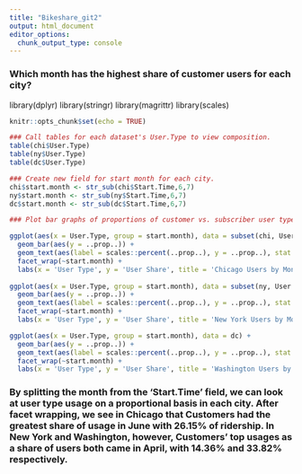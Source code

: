 ```yaml
---
title: "Bikeshare_git2"
output: html_document
editor_options: 
  chunk_output_type: console
---
```


### Which month has the highest share of customer users for each city?

library(dplyr)
library(stringr)
library(magrittr)
library(scales)

```r
knitr::opts_chunk$set(echo = TRUE)
```

```r
### Call tables for each dataset's User.Type to view composition.
table(chi$User.Type)
table(ny$User.Type)
table(dc$User.Type)
```

```r
### Create new field for start month for each city.
chi$start.month <- str_sub(chi$Start.Time,6,7)
ny$start.month <- str_sub(ny$Start.Time,6,7)
dc$start.month <- str_sub(dc$Start.Time,6,7)
```

```r
### Plot bar graphs of proportions of customer vs. subscriber user types; wrap on start month; add text of user type percentages.

ggplot(aes(x = User.Type, group = start.month), data = subset(chi, User.Type != 'Dependent')) +
  geom_bar(aes(y = ..prop..)) +
  geom_text(aes(label = scales::percent(..prop..), y = ..prop..), stat = 'count', vjust = -.5) +
  facet_wrap(~start.month) +
  labs(x = 'User Type', y = 'User Share', title = 'Chicago Users by Month')
  
ggplot(aes(x = User.Type, group = start.month), data = subset(ny, User.Type == 'Subscriber' | User.Type == 'Customer')) +
  geom_bar(aes(y = ..prop..)) +
  geom_text(aes(label = scales::percent(..prop..), y = ..prop..), stat = 'count', vjust = -.5) +
  facet_wrap(~start.month) +
  labs(x = 'User Type', y = 'User Share', title = 'New York Users by Month')

ggplot(aes(x = User.Type, group = start.month), data = dc) +
  geom_bar(aes(y = ..prop..)) +
  geom_text(aes(label = scales::percent(..prop..), y = ..prop..), stat = 'count', vjust = -.5) +
  facet_wrap(~start.month) +
  labs(x = 'User Type', y = 'User Share', title = 'Washington Users by Month')
```

### By splitting the month from the 'Start.Time' field, we can look at user type usage on a proportional basis in each city. After facet wrapping, we see in Chicago that Customers had the greatest share of usage in June with 26.15% of ridership. In New York and Washington, however, Customers' top usages as a share of users both came in April, with 14.36% and 33.82% respectively.



